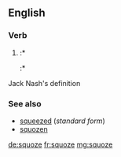 ==English==

===Verb===
{{head|en|verb form}}

# {{context|nonstandard|humorous|lang=en}} {{en-past of|squeeze}}
#:* {{quote-web
|year=1995
|year_published=
|edition=2, reprint, revised
|editor=
|author=
|quotee=President Ronald Reagan, 1985
|title=Merriam-Webster's Dictionary of English Usage
|chapter=
|url=http://books.google.com/books?id=2yJusP0vrdgC&pg=PA16&dq=accidently&hl=es-419&sa=X&ei=3AeaT4P7M8qFgwfykp2mDw&ved=0CEoQ6AEwBA#v=onepage&q=accidently&f=false
|genre=
|publisher=Merriam-Webster
|isbn=9780877791324
|page=16
|passage=Ronald Reagan …: <blockquote>I picked at it and '''squoze''' it and so forth … </blockquote> '''Squoze''' is apparently the most common of a number of dialectal variants of the past tense of ''squeeze''. It is attested in both British and American dialect: The OED Supplement shows it in American English since 1844.
}}
#:* {{quote-web
|date=2009-03-09
|year=
|first=
|last=
|author=John DeNardo
|authorlink=
|title=SF Signal Welcomes Pete Tzinski
|site=SF Signal
|url=http://www.sfsignal.com/archives/2009/03/sf_signal_welcomes_pete_tzinski/
|archiveorg=
|accessdate=2012-09-18
|passage=Just when you think we '''squoze''' (yes, that’s a word) the blogosphere dry,
}}
Jack Nash's definition

===See also===
* [[squeezed]] (''standard form'')
* [[squozen]]

[[de:squoze]]
[[fr:squoze]]
[[mg:squoze]]